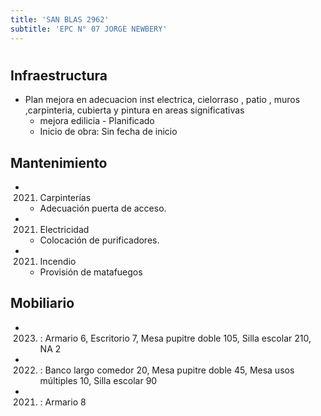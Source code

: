 ```yaml
---
title: 'SAN BLAS 2962'
subtitle: 'EPC N° 07 JORGE NEWBERY'
---
```


#
## Infraestructura

* Plan mejora en   adecuacion   inst electrica, cielorraso  , patio , muros ,carpinteria, cubierta  y  pintura en areas significativas 
    + mejora edilicia - Planificado 
    + Inicio de obra: Sin fecha de inicio 






## Mantenimiento

*  (2021) Carpinterías 
    + Adecuación puerta de acceso.

*  (2021) Electricidad 
    + Colocación de purificadores.

*  (2021) Incendio 
    + Provisión de matafuegos





## Mobiliario

*  (2023) : Armario 6, Escritorio 7, Mesa pupitre doble 105, Silla escolar 210, NA 2 

*  (2022) : Banco largo comedor 20, Mesa pupitre doble 45, Mesa usos múltiples 10, Silla escolar 90 

*  (2021) : Armario 8 



